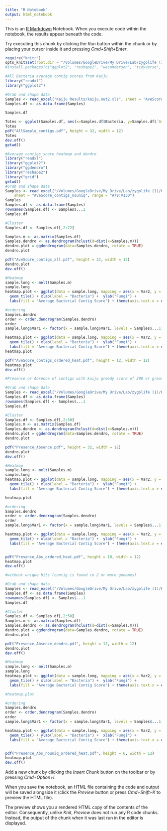 ```yaml
---
title: "R Notebook"
output: html_notebook
---
```


This is an [R Markdown](http://rmarkdown.rstudio.com) Notebook. When you execute code within the notebook, the results appear beneath the code. 

Try executing this chunk by clicking the *Run* button within the chunk or by placing your cursor inside it and pressing *Cmd+Shift+Enter*. 

```r
require("knitr")
opts_knit$set(root.dir = "/Volumes/GoogleDrive/My Drive/Lab/zygolife (1)/")
#install.packages(c("ggplot2", "reshape2", "wesanderson", "tidyverse", "readxl", "VennDiagram", "vegan"))
```

```r
#All Bacteria average contig scores from Kaiju
library("readxl")
library("ggplot2")

#Grab and shape data
Samples <- read_excel("Kaiju Results/kaiju.out2.xls", sheet = "AveScore_contigs_transposed")
Samples.df <- as.data.frame(Samples)

Samples.df

Totes <- ggplot(Samples.df, aes(x=Samples.df$Bacteria, y=Samples.df$`Grand Total`, fill=Samples.df$Bacteria)) + geom_bar(stat="identity") + guides(fill=FALSE) + theme(axis.text.x = element_text(angle = 90, hjust = 1)) + ylab("Aveage bases matched") + xlab(element_blank())
Totes
pdf("AllSample_contigs.pdf", height = 32, width = 12)
Totes
dev.off()
getwd()


```

```r
#Average contigs score heatmap and dendro
library("readxl")
library("ggplot2")
library("ggdendro")
library("reshape2")
library("grid")
getwd()
#Grab and shape data
Samples <- read_excel("/Volumes/GoogleDrive/My Drive/Lab/zygolife (1)/Kaiju Results/kaiju.out2.xls", 
    sheet = "AveScore_contigs_nouniq", range = "A79:V130")
Samples
Samples.df <- as.data.frame(Samples)
rownames(Samples.df) <- Samples$...1
Samples.df

#Cluster
Samples.df <- Samples.df[,2:22]

Samples.m <- as.matrix(Samples.df)
Samples.dendro <- as.dendrogram(hclust(d=dist(x=Samples.m)))
dendro.plot = ggdendrogram(data=Samples.dendro, rotate = TRUE)
dendro.plot

pdf("AveScore_contigs_all.pdf", height = 32, width = 12)
dendro.plot
dev.off()

#Heatmap
sample.long <- melt(Samples.m)
sample.long
heatmap.plot <- ggplot(data = sample.long, mapping = aes(x = Var2, y = Var1, fill = value)) +
  geom_tile() + xlab(label = "Bacteria") +  ylab("Fungi") +
  labs(fill = "Average Bacterial Contig Score") + theme(axis.text.x = element_text(angle = 90, hjust = 1))

#ordering
Samples.dendro
order <- order.dendrogram(Samples.dendro)
order
sample.long$Var1 <- factor(x = sample.long$Var1, levels = Samples$...1[order], ordered = TRUE)

heatmap.plot <- ggplot(data = sample.long, mapping = aes(x = Var2, y = Var1, fill = value)) +
  geom_tile() + xlab(label = "Bacteria") +  ylab("Fungi") +
  labs(fill = "Average Bacterial Contig Score") + theme(axis.text.x = element_text(angle = 90, hjust = 1))
heatmap.plot

pdf("AveScore_contigs_ordered_heat.pdf", height = 12, width = 12)
heatmap.plot
dev.off()


```

```r
#Presence or Absence of contigs with kaiju greedy score of 200 or greater

#Grab and shape data
Samples <- read_excel("/Volumes/GoogleDrive/My Drive/Lab/zygolife (1)/Kaiju Results/kaiju.out2.xls", sheet = "Presence_Absence")
Samples.df <- as.data.frame(Samples)
rownames(Samples.df) <- Samples$...1
Samples.df

#Cluster
Samples.df <- Samples.df[,2:50]
Samples.m <- as.matrix(Samples.df)
Samples.dendro <- as.dendrogram(hclust(d=dist(x=Samples.m)))
dendro.plot = ggdendrogram(data=Samples.dendro, rotate = TRUE)
dendro.plot

pdf("Presence_Absence.pdf", height = 32, width = 12)
dendro.plot
dev.off()

#Heatmap
sample.long <- melt(Samples.m)
sample.long
heatmap.plot <- ggplot(data = sample.long, mapping = aes(x = Var2, y = Var1, fill = value)) +
  geom_tile() + xlab(label = "Bacteria") +  ylab("Fungi") +
  labs(fill = "Average Bacterial Contig Score") + theme(axis.text.x = element_text(angle = 90, hjust = 1)) + guides(fill=FALSE) 

heatmap.plot

#ordering
Samples.dendro
order <- order.dendrogram(Samples.dendro)
order
sample.long$Var1 <- factor(x = sample.long$Var1, levels = Samples$...1[order], ordered = TRUE)

heatmap.plot <- ggplot(data = sample.long, mapping = aes(x = Var2, y = Var1, fill = value)) +
  geom_tile() + xlab(label = "Bacteria") +  ylab("Fungi") +
  labs(fill = "Average Bacterial Contig Score") + theme(axis.text.x = element_text(angle = 90, hjust = 1))


pdf("Presence_Abs_ordered_heat.pdf", height = 10, width = 12)
heatmap.plot
dev.off()
```


```r
#without unique hits (contig is found in 2 or more genomes)

#Grab and shape data
Samples <- read_excel("/Volumes/GoogleDrive/My Drive/Lab/zygolife (1)/Kaiju Results/kaiju.out2.xls", sheet = "minus_unique")
Samples.df <- as.data.frame(Samples)
rownames(Samples.df) <- Samples$...1
Samples.df

#Cluster
Samples.df <- Samples.df[,2:50]
Samples.m <- as.matrix(Samples.df)
Samples.dendro <- as.dendrogram(hclust(d=dist(x=Samples.m)))
dendro.plot = ggdendrogram(data=Samples.dendro, rotate = TRUE)
dendro.plot

pdf("Presence_Absence_dendro.pdf", height = 12, width = 12)
dendro.plot
dev.off()

#Heatmap
sample.long <- melt(Samples.m)
sample.long
heatmap.plot <- ggplot(data = sample.long, mapping = aes(x = Var2, y = Var1, fill = value)) +
  geom_tile() + xlab(label = "Bacteria") +  ylab("Fungi") +
  labs(fill = "Average Bacterial Contig Score") + theme(axis.text.x = element_text(angle = 90, hjust = 1)) + guides(fill=FALSE) 

#heatmap.plot

#ordering
Samples.dendro
order <- order.dendrogram(Samples.dendro)
order
sample.long$Var1 <- factor(x = sample.long$Var1, levels = Samples$...1[order], ordered = TRUE)

heatmap.plot <- ggplot(data = sample.long, mapping = aes(x = Var2, y = Var1, fill = value)) +
  geom_tile() + ylab(label = "Bacteria") +  xlab("Fungi") +
  labs(fill = "Average Bacterial Contig Score") + theme(axis.text.x = element_text(angle = 90, hjust = 1))


pdf("Presence_Abs_nouniq_ordered_heat.pdf", height = 6, width = 12)
heatmap.plot
dev.off()
```

Add a new chunk by clicking the *Insert Chunk* button on the toolbar or by pressing *Cmd+Option+I*.

When you save the notebook, an HTML file containing the code and output will be saved alongside it (click the *Preview* button or press *Cmd+Shift+K* to preview the HTML file). 

The preview shows you a rendered HTML copy of the contents of the editor. Consequently, unlike *Knit*, *Preview* does not run any R code chunks. Instead, the output of the chunk when it was last run in the editor is displayed.

